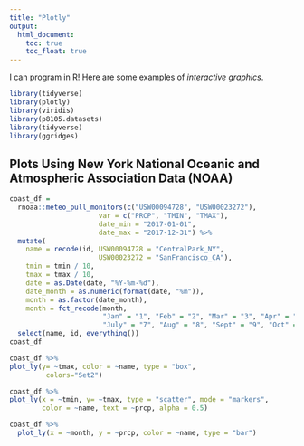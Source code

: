 ```yaml
---
title: "Plotly"
output: 
  html_document:
    toc: true
    toc_float: true
---
```


I can program in R! Here are some examples of _interactive graphics_.

```r
library(tidyverse)
library(plotly)
library(viridis)
library(p8105.datasets)
library(tidyverse)
library(ggridges)
```

## Plots Using New York National Oceanic and Atmospheric Association Data (NOAA)
```r
coast_df = 
  rnoaa::meteo_pull_monitors(c("USW00094728", "USW00023272"),
                      var = c("PRCP", "TMIN", "TMAX"), 
                      date_min = "2017-01-01",
                      date_max = "2017-12-31") %>%
  mutate(
    name = recode(id, USW00094728 = "CentralPark_NY", 
                      USW00023272 = "SanFrancisco_CA"),
    tmin = tmin / 10,
    tmax = tmax / 10,
    date = as.Date(date, "%Y-%m-%d"),
    date_month = as.numeric(format(date, "%m")),
    month = as.factor(date_month),
    month = fct_recode(month,
                       "Jan" = "1", "Feb" = "2", "Mar" = "3", "Apr" = "4", "May" = "5", "June" = "6",
                       "July" = "7", "Aug" = "8", "Sept" = "9", "Oct" = "10", "Nov" = "11", "Dec" = "12")) %>%
  select(name, id, everything())
coast_df
```

```r
coast_df %>%
plot_ly(y= ~tmax, color = ~name, type = "box",
         colors="Set2")
```

```r
coast_df %>%
plot_ly(x = ~tmin, y= ~tmax, type = "scatter", mode = "markers",
        color = ~name, text = ~prcp, alpha = 0.5)
```

```r
coast_df %>%
  plot_ly(x = ~month, y = ~prcp, color = ~name, type = "bar")
```

